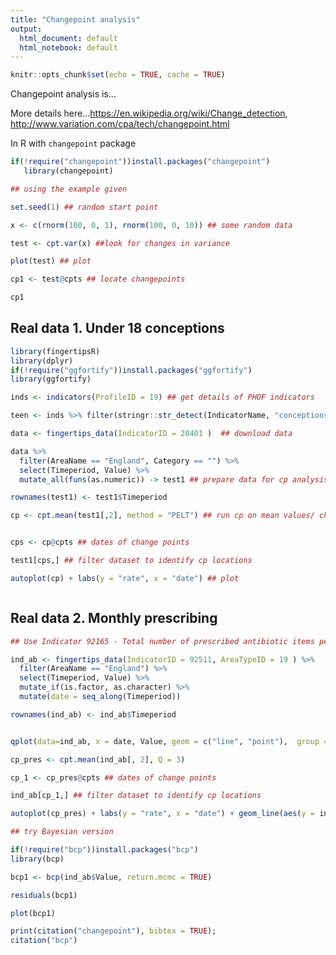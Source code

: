 ```yaml
---
title: "Changepoint analysis"
output:
  html_document: default
  html_notebook: default
---
```

```r
knitr::opts_chunk$set(echo = TRUE, cache = TRUE)
```

Changepoint analysis is...

More details here...<https://en.wikipedia.org/wiki/Change_detection>, <http://www.variation.com/cpa/tech/changepoint.html>

In R with `changepoint` package

```r
if(!require("changepoint"))install.packages("changepoint")
   library(changepoint)

## using the example given

set.seed(1) ## random start point

x <- c(rnorm(100, 0, 1), rnorm(100, 0, 10)) ## some random data

test <- cpt.var(x) ##look for changes in variance

plot(test) ## plot

cp1 <- test@cpts ## locate changepoints

cp1

```

## Real data 1. Under 18 conceptions

```r
library(fingertipsR)
library(dplyr)
if(!require("ggfortify"))install.packages("ggfortify")
library(ggfortify)

inds <- indicators(ProfileID = 19) ## get details of PHOF indicators

teen <- inds %>% filter(stringr::str_detect(IndicatorName, "conceptions")) ## identify the ID for conceptions data

data <- fingertips_data(IndicatorID = 20401 )  ## download data

data %>%
  filter(AreaName == "England", Category == "") %>%
  select(Timeperiod, Value) %>%
  mutate_all(funs(as.numeric)) -> test1 ## prepare data for cp analysis

rownames(test1) <- test1$Timeperiod

cp <- cpt.mean(test1[,2], method = "PELT") ## run cp on mean values/ choose PELT method


cps <- cp@cpts ## dates of change points

test1[cps,] ## filter dataset to identify cp locations

autoplot(cp) + labs(y = "rate", x = "date") ## plot



```

## Real data 2. Monthly prescribing

```r


## Use Indicator 92165 - Total number of prescribed antibiotic items per 1000 resident individuals by quarter

ind_ab <- fingertips_data(IndicatorID = 92511, AreaTypeID = 19 ) %>%
  filter(AreaName == "England") %>%
  select(Timeperiod, Value) %>%
  mutate_if(is.factor, as.character) %>%
  mutate(date = seq_along(Timeperiod))

rownames(ind_ab) <- ind_ab$Timeperiod


qplot(data=ind_ab, x = date, Value, geom = c("line", "point"),  group = 1) + theme(axis.text.x = element_text(angle = 45, hjust = 1))

cp_pres <- cpt.mean(ind_ab[, 2], Q = 3)

cp_1 <- cp_pres@cpts ## dates of change points

ind_ab[cp_1,] ## filter dataset to identify cp locations

autoplot(cp_pres) + labs(y = "rate", x = "date") + geom_line(aes(y = ind_ab$Value)) ## plot

```

```r
## try Bayesian version

if(!require("bcp"))install.packages("bcp")
library(bcp)

bcp1 <- bcp(ind_ab$Value, return.mcmc = TRUE)

residuals(bcp1)

plot(bcp1)

```




```r
print(citation("changepoint"), bibtex = TRUE); 
citation("bcp")
```

